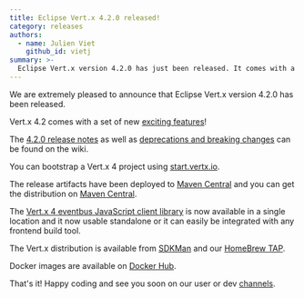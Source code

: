 ```yaml
---
title: Eclipse Vert.x 4.2.0 released!
category: releases
authors:
  - name: Julien Viet
    github_id: vietj
summary: >-
  Eclipse Vert.x version 4.2.0 has just been released. It comes with a set of new exciting features!
---
```


We are extremely pleased to announce that Eclipse Vert.x version 4.2.0 has been released.

Vert.x 4.2 comes with a set of new [exciting features](https://vertx.io/blog/whats-new-in-vert-x-4-2/)!

The [4.2.0 release notes](https://github.com/vert-x3/wiki/wiki/4.2.0-Release-Notes) as well as
[deprecations and breaking changes](https://github.com/vert-x3/wiki/wiki/4.2.0-Deprecations-and-breaking-changes)
 can be found on the wiki.

You can bootstrap a Vert.x 4 project using [start.vertx.io](https://start.vertx.io).

The release artifacts have been deployed to [Maven Central](https://search.maven.org/search?q=g:io.vertx%20AND%20v:4.2.0) and
you can get the distribution on [Maven Central](https://repo1.maven.org/maven2/io/vertx/vertx-stack-manager/4.2.0/).

The [Vert.x 4 eventbus JavaScript client library](https://www.npmjs.com/package/@vertx/eventbus-bridge-client.js) is now available
in a single location and it now usable standalone or it can easily be integrated with any frontend build tool.

The Vert.x distribution is available from [SDKMan](https://sdkman.io) and our
[HomeBrew TAP](https://github.com/vertx-distrib/homebrew-tap).

Docker images are available on [Docker Hub](https://hub.docker.com/u/vertx/).

That's it! Happy coding and see you soon on our user or dev [channels](https://vertx.io/channels).
